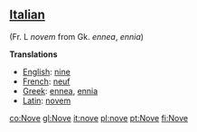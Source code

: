 ==[[Italian]]== (Fr. L ''novem'' from Gk. ''ennea'', ''ennia'')

'''Translations'''

*[[English]]: [[nine]]
*[[French]]: [[neuf]]
*[[Greek]]: [[ennea]], [[ennia]]
*[[Latin]]: [[novem]]

[[co:Nove]]
[[gl:Nove]]
[[it:nove]]
[[pl:nove]]
[[pt:Nove]]
[[fi:Nove]]